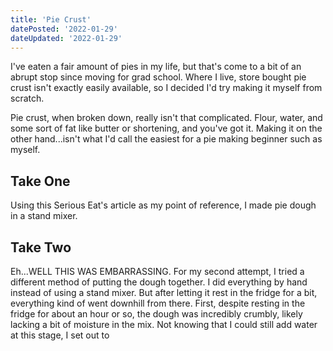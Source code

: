 ```yaml
---
title: 'Pie Crust'
datePosted: '2022-01-29'
dateUpdated: '2022-01-29'
---
```


I've eaten a fair amount of pies in my life, but that's come to a bit of an abrupt stop since moving for grad school. Where I live, store bought pie crust isn't exactly easily available, so I decided I'd try making it myself from scratch.

Pie crust, when broken down, really isn't that complicated. Flour, water, and some sort of fat like butter or shortening, and you've got it. Making it on the other hand...isn't what I'd call the easiest for a pie making beginner such as myself.

## Take One

Using this Serious Eat's article as my point of reference, I made pie dough in a stand mixer.

## Take Two

Eh...WELL THIS WAS EMBARRASSING. For my second attempt, I tried a different method of putting the dough together. I did everything by hand instead of using a stand mixer. But after letting it rest in the fridge for a bit, everything kind of went downhill from there. First, despite resting in the fridge for about an hour or so, the dough was incredibly crumbly, likely lacking a bit of moisture in the mix. Not knowing that I could still add water at this stage, I set out to
